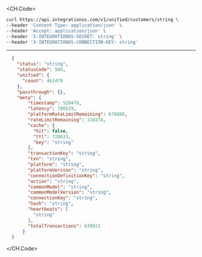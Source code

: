 
<CH.Code>
```bash Example Request
curl https://api.integrationos.com/v1/unified/customers/string \
--header 'Content-Type: application/json' \
--header 'Accept: application/json' \
--header 'X-INTEGRATIONOS-SECRET: string' \
--header 'X-INTEGRATIONOS-CONNECTION-KEY: string'
```
---

```json Example Response
  {
    "status": "string",
    "statusCode": 500,
    "unified": {
      "count": 461479
    },
    "passthrough": {},
    "meta": {
        "timestamp": 520478,
        "latency": 780529,
        "platformRateLimitRemaining": 678880,
        "rateLimitRemaining": 118274,
        "cache": {
          "hit": false,
          "ttl": 720633,
          "key": "string"
        },
        "transactionKey": "string",
        "txn": "string",
        "platform": "string",
        "platformVersion": "string",
        "connectionDefinitionKey": "string",
        "action": "string",
        "commonModel": "string",
        "commonModelVersion": "string",
        "connectionKey": "string",
        "hash": "string",
        "heartbeats": [
          "string"
        ],
        "totalTransactions": 639921
      }
  }
```
</CH.Code>
